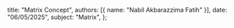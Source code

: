   title: "Matrix Concept",
  authors: [{ name: "Nabil Akbarazzima Fatih" }],
  date: "06/05/2025",
  subject: "Matrix",
};
